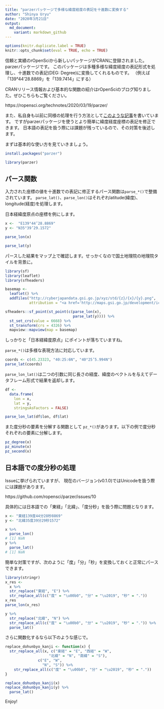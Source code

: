 ```yaml
---
title: "parzerパッケージで多様な緯度経度の表記を十進数に変換する"
author: "Shinya Uryu"
date: "2020年3月21日"
output: 
  md_document:
    variant: markdown_github
---
```


```r
options(knitr.duplicate.label = TRUE)
knitr::opts_chunk$set(eval = TRUE, echo = TRUE)
```

信頼と実績のrOpenSciから新しいパッケージがCRANに登録されました。parzerパッケージです。
このパッケージは多種多様な緯度経度の表記形式を処理し、十進数での表記(DEG: Degree)に変換してくれるものです。
（例えば「139°44’28.8869」を「139.7414」にする）

CRANリリース情報および基本的な関数の紹介はrOpenSciのブログ知りました。ぜひこちらもご覧ください。

https://ropensci.org/technotes/2020/03/19/parzer/

また、私自身も以前に同様の処理を行う方法として[このような記事](https://qiita.com/uri/items/782753eb9113d908b2dc)を書いています。
ですがparzerパッケージを使うとより簡単に緯度経度座標の表記を修正できます。
日本語の表記を扱う際には課題が残っているので、その対策を後述します。

まずは基本的な使い方を見ていきましょう。

```r
install.packages("parzer")
```

```r
library(parzer)
```

## パース関数

入力された座標の値を十進数での表記に修正するパース関数は`parse_*()`で整備されています。
`parse_lat()`、`parse_lon()`はそれぞれlatitude(緯度)、longitude(経度)を処理します。

日本経緯度原点の座標を例にします。

```r
x <-  "E139°44’28.8869"
y <- "N35°39’29.1572"

parse_lon(x)

parse_lat(y)
```

パースした結果をマップ上で確認します。せっかくなので国土地理院の地理院タイルを背景に。

```r
library(sf)
library(leaflet)
library(sfheaders)
```


```r
basemap <- 
  leaflet() %>%
  addTiles("http://cyberjapandata.gsi.go.jp/xyz/std/{z}/{x}/{y}.png",
           attribution = "<a href='http://maps.gsi.go.jp/development/ichiran.html' target='_blank'>地理院タイル</a>")

sfheaders::sf_point(st_point(c(parse_lon(x), 
                               parse_lat(y)))) %>% 
  st_set_crs(value = 6668) %>% 
  st_transform(crs = 4326) %>% 
  mapview::mapview(map = basemap)
```

しっかりと「日本経緯度原点」にポイントが落ちていますね。

`parse_*()`は多様な表現方法に対応しています。

```r
coords <- c(45.23323, "40:25:6N", "40°25’5.994N")
parse_lat(coords)
```

`parse_lon_lat()`は二つの引数に同じ長さの経度、緯度のベクトルを与えてデータフレーム形式で結果を返却します。

```r
df <- 
  data.frame(
    lon = x,
    lat = y,
    stringsAsFactors = FALSE)

parse_lon_lat(df$lon, df$lat)
```

また度分秒の要素を分解する関数として `pz_*()`があります。以下の例で度分秒それぞれの要素に分解します。

```r
pz_degree(x)
pz_minute(x)
pz_second(x)
```

## 日本語での度分秒の処理

Issueに挙げられていますが、
現在のバージョン(v0.1.0)ではUnicodeを扱う際には課題があります。

https://github.com/ropensci/parzer/issues/10

具体的には日本語での「東経」「北緯」、「度分秒」を扱う際に問題となります。

```r
x <- "東経139度44分28秒8869"
y <- "北緯35度39分29秒1572"
```


```r
x %>% 
  parse_lon()
# [1] NaN
y %>% 
  parse_lat()
# [1] NaN
```

簡単な対策ですが、次のように「度」「分」「秒」を変換しておくと正常にパースできます。

```r
library(stringr)
x_res <- 
  x %>% 
  str_replace("東経", "E") %>% 
  str_replace_all(c("度" = "\u00b0", "分" = "\u2019", "秒" = "."))
x_res
parse_lon(x_res)

y %>% 
  str_replace("北緯", "N") %>% 
  str_replace_all(c("度" = "\u00b0", "分" = "\u2019", "秒" = ".")) %>% 
  parse_lat()
```

さらに関数化するなら以下のような感じで。

```r
replace_dohunbyo_kanji <- function(x) {
  str_replace_all(x, c("東経" = "E", "西経" = "W",
                    "北緯" = "N", "南緯" = "S"), 
               c("E", "W",
                 "N", "S")) %>% 
    str_replace_all(c("度" = "\u00b0", "分" = "\u2019", "秒" = "."))
}

replace_dohunbyo_kanji(x)
replace_dohunbyo_kanji(y) %>% 
  parse_lat()
```

Enjoy!

